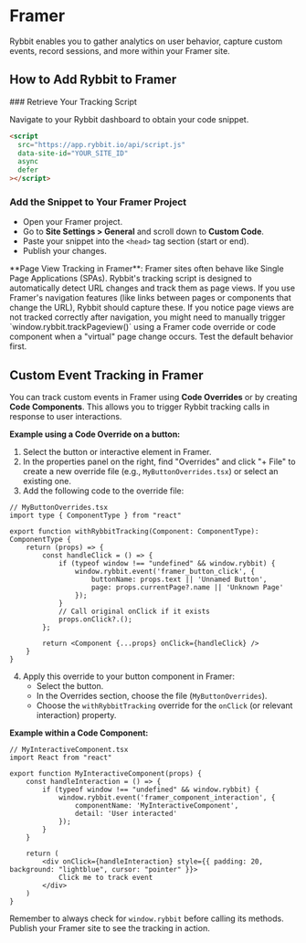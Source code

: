 
# Framer

Rybbit enables you to gather analytics on user behavior, capture custom events, record sessions, and more within your Framer site.

## How to Add Rybbit to Framer

<Steps>
### Retrieve Your Tracking Script

Navigate to your Rybbit dashboard to obtain your code snippet.

```html
<script
  src="https://app.rybbit.io/api/script.js"
  data-site-id="YOUR_SITE_ID"
  async
  defer
></script>
```

### Add the Snippet to Your Framer Project

- Open your Framer project.
- Go to **Site Settings > General** and scroll down to **Custom Code**.
- Paste your snippet into the `<head>` tag section (start or end).
- Publish your changes.
</Steps>


<Callout type="info">
  **Page View Tracking in Framer**: Framer sites often behave like Single Page Applications (SPAs). Rybbit's tracking script is designed to automatically detect URL changes and track them as page views. If you use Framer's navigation features (like links between pages or components that change the URL), Rybbit should capture these. If you notice page views are not tracked correctly after navigation, you might need to manually trigger `window.rybbit.trackPageview()` using a Framer code override or code component when a "virtual" page change occurs. Test the default behavior first.
</Callout>

## Custom Event Tracking in Framer

You can track custom events in Framer using **Code Overrides** or by creating **Code Components**. This allows you to trigger Rybbit tracking calls in response to user interactions.

**Example using a Code Override on a button:**

1.  Select the button or interactive element in Framer.
2.  In the properties panel on the right, find "Overrides" and click "+ File" to create a new override file (e.g., `MyButtonOverrides.tsx`) or select an existing one.
3.  Add the following code to the override file:

```tsx
// MyButtonOverrides.tsx
import type { ComponentType } from "react"

export function withRybbitTracking(Component: ComponentType): ComponentType {
    return (props) => {
        const handleClick = () => {
            if (typeof window !== "undefined" && window.rybbit) {
                window.rybbit.event('framer_button_click', {
                    buttonName: props.text || 'Unnamed Button',
                    page: props.currentPage?.name || 'Unknown Page'
                });
            }
            // Call original onClick if it exists
            props.onClick?.();
        };

        return <Component {...props} onClick={handleClick} />
    }
}
```

4.  Apply this override to your button component in Framer:
    *   Select the button.
    *   In the Overrides section, choose the file (`MyButtonOverrides`).
    *   Choose the `withRybbitTracking` override for the `onClick` (or relevant interaction) property.

**Example within a Code Component:**

```tsx
// MyInteractiveComponent.tsx
import React from "react"

export function MyInteractiveComponent(props) {
    const handleInteraction = () => {
        if (typeof window !== "undefined" && window.rybbit) {
            window.rybbit.event('framer_component_interaction', {
                componentName: 'MyInteractiveComponent',
                detail: 'User interacted'
            });
        }
    }

    return (
        <div onClick={handleInteraction} style={{ padding: 20, background: "lightblue", cursor: "pointer" }}>
            Click me to track event
        </div>
    )
}
```
Remember to always check for `window.rybbit` before calling its methods. Publish your Framer site to see the tracking in action.
